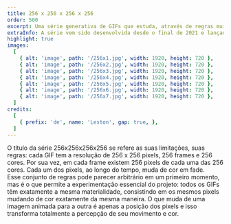 ```yaml
---
title: 256 x 256 x 256 x 256
order: 500
excerpt: Uma série generativa de GIFs que estuda, através de regras muito restritas, como a cor pode criar a ilusão de movimento.
extraInfo: A série vem sido desenvolvida desde o final de 2021 e lançada como NFTs na rede Tezos.<br /><br />[Objkt.com](https://objkt.com/profile/256x256x256x256/created), [Teia](https://teia.art/256x256x256x256)
highlight: true
images:
  [
    { alt: 'image', path: '/256x1.jpg', width: 1920, height: 720 },
    { alt: 'image', path: '/256x2.jpg', width: 1920, height: 720 },
    { alt: 'image', path: '/256x3.jpg', width: 1920, height: 720 },
    { alt: 'image', path: '/256x4.jpg', width: 1920, height: 720 },
    { alt: 'image', path: '/256x5.jpg', width: 1920, height: 720 },
    { alt: 'image', path: '/256x6.jpg', width: 1920, height: 720 },
    { alt: 'image', path: '/256x7.jpg', width: 1920, height: 720 },
  ]
credits:
  [
    { prefix: 'de', name: 'Leston', gap: true, },
  ]
---
```

O título da série 256x256x256x256 se refere as suas limitações, suas regras: cada GIF tem a resolução de 256 x 256 pixels, 256 frames e 256 cores. Por sua vez, em cada frame existem 256 pixels de cada uma das 256 cores. Cada um dos pixels, ao longo do tempo, muda de cor em fade.
<br />
Esse conjunto de regras pode parecer arbitrário em um primeiro momento, mas é o que permite a experimentação essencial do projeto: todos os GIFs têm exatamente a mesma materialidade, consistindo em os mesmos pixels mudando de cor exatamente da mesma maneira. O que muda de uma imagem animada para a outra é apenas a  posição dos pixels e isso transforma totalmente a percepção de seu movimento e cor.
